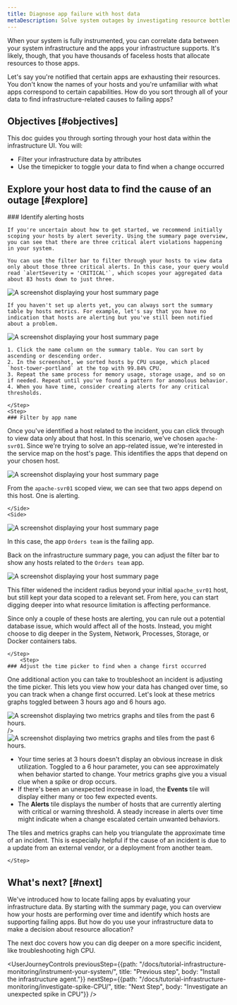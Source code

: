 ```yaml
---
title: Diagnose app failure with host data
metaDescription: Solve system outages by investigating resource bottlenecks across your system infrastructure. 
---
```











When your system is fully instrumented, you can correlate data between your system infrastructure and the apps your infrastructure supports. It's likely, though, that you have thousands of faceless hosts that allocate resources to those apps.

Let's say you're notified that certain apps are exhausting their resources. You don't know the names of your hosts and you're unfamiliar with what apps correspond to certain capabilities. How do you sort through all of your data to find infrastructure-related causes to failing apps?

## Objectives [#objectives]

This doc guides you through sorting through your host data within the infrastructure UI. You will:

* Filter your infrastructure data by attributes
* Use the timepicker to toggle your data to find when a change occurred 

## Explore your host data to find the cause of an outage [#explore]

<Steps>
    <Step>
    ### Identify alerting hosts

    If you're uncertain about how to get started, we recommend initially scoping your hosts by alert severity. Using the summary page overview, you can see that there are three critical alert violations happening in your system.

    You can use the filter bar to filter through your hosts to view data only about those three critical alerts. In this case, your query would read `alertSeverity = 'CRITICAL'`, which scopes your aggregated data about 83 hosts down to just three. 

<img
    title="Your host summary page when you go to Infrastructure"
    alt="A screenshot displaying your host summary page"
    src={alertSummaryPage}
/> 

    If you haven't set up alerts yet, you can always sort the summary table by hosts metrics. For example, let's say that you have no indication that hosts are alerting but you've still been notified about a problem. 

<img
    title="Your host summary page when you go to Infrastructure"
    alt="A screenshot displaying your host summary page"
    src={tableSummaryPage}
/> 
    
    1. Click the name column on the summary table. You can sort by ascending or descending order. 
    2. In the screenshot, we sorted hosts by CPU usage, which placed  `host-tower-portland` at the top with 99.84% CPU. 
    3. Repeat the same process for memory usage, storage usage, and so on if needed. Repeat until you've found a pattern for anomolous behavior.
    4. When you have time, consider creating alerts for any critical thresholds. 
    
    </Step>
    <Step>
    ### Filter by app name

Once you've identified a host related to the incident, you can click through to view data only about that host. In this scenario, we've chosen `apache-svr01`. Since we're trying to solve an app-related issue, we're interested in the service map on the host's page. This identifies the apps that depend on your chosen host.

<SideBySide>
    <Side>
<img
    title="Your host summary page when you go to Infrastructure"
    alt="A screenshot displaying your host summary page"
    src={serviceMapHosts}
/> 

From the `apache-svr01` scoped view, we can see that two apps depend on this host. One is alerting.

    </Side>
    <Side>
<img
    title="Your host summary page when you go to Infrastructure"
    alt="A screenshot displaying your host summary page"
    src={findApp}
/>

In this case, the app `Orders team` is the failing app.  
</Side>
</SideBySide>

Back on the infrastructure summary page, you can adjust the filter bar to show any hosts related to the `Orders team` app. 

<img
    title="Your host summary page when you go to Infrastructure"
    alt="A screenshot displaying your host summary page"
    src={filterApp}
/>

This filter widened the incident radius beyond your initial `apache_svr01` host, but still kept your data scoped to a relevant set. From here, you can start digging deeper into what resource limitation is affecting performance. 

Since only a couple of these hosts are alerting, you can rule out a potential database issue, which would affect all of the hosts. Instead, you might choose to dig deeper in the System, Network, Processes, Storage, or Docker containers tabs. 

    </Step>
        <Step>
    ### Adjust the time picker to find when a change first occurred

One additional action you can take to troubleshoot an incident is adjusting the time picker. This lets you view how your data has changed over time, so you can track when a change first occurred. Let's look at these metrics graphs toggled between 3 hours ago and 6 hours ago.

<SideBySide>
    <Side>
<img
    title="Tiles and graphs set to a 3 hour time parameter"
    alt="A screenshot displaying two metrics graphs and tiles from the past 6 hours."
    src={metrics1}

/>    </Side>
    <Side>
<img
    title="Tiles and graphs set to a 6 hour time parameter"
    alt="A screenshot displaying two metrics graphs and tiles from the past 6 hours."
    src={metrics2}
/>    
</Side>
</SideBySide>

* Your time series at 3 hours doesn't display an obvious increase in disk utilization. Toggled to a 6 hour parameter, you can see approximately when behavior started to change. Your metrics graphs give you a visual clue when a spike or drop occurs. 
* If there's been an unexpected increase in load, the **Events** tile will display either many or too few expected events. 
* The **Alerts** tile displays the number of hosts that are currently alerting with critical or warning threshold. A steady increase in alerts over time might indicate when a change escalated certain unwanted behaviors.

The tiles and metrics graphs can help you triangulate the approximate time of an incident. This is especially helpful if the cause of an incident is due to a update from an external vendor, or a deployment from another team.

    </Step>
</Steps>

## What's next? [#next]

We've introduced how to locate failing apps by evaluating your infrastructure data. By starting with the summary page, you can overview how your hosts are performing over time and identify which hosts are supporting failing apps. But how do you use your infrastructure data to make a decision about resource allocation? 

The next doc covers how you can dig deeper on a more specific incident, like troubleshooting high CPU. 

<UserJourneyControls
    previousStep={{path: "/docs/tutorial-infrastructure-monitoring/instrument-your-system/", title: "Previous step", body: "Install the infrastructure agent."}}
    nextStep={{path: "/docs/tutorial-infrastructure-monitoring/investigate-spike-CPU/", title: "Next Step", body: "Investigate an unexpected spike in CPU"}}
/>